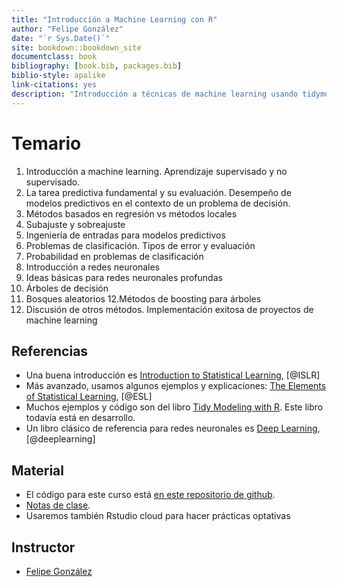 ```yaml
--- 
title: "Introducción a Machine Learning con R"
author: "Felipe González"
date: "`r Sys.Date()`"
site: bookdown::bookdown_site
documentclass: book
bibliography: [book.bib, packages.bib]
biblio-style: apalike
link-citations: yes
description: "Introducción a técnicas de machine learning usando tidymodels"
---
```


# Temario

1. Introducción a machine learning. Aprendizaje supervisado y no supervisado.
2. La tarea predictiva fundamental y su evaluación. Desempeño de modelos predictivos en el contexto de un problema de decisión.
3. Métodos basados en regresión vs métodos locales
4. Subajuste y sobreajuste
5. Ingeniería de entradas para modelos predictivos
6. Problemas de clasificación. Tipos de error y evaluación
7. Probabilidad en problemas de clasificación
8. Introducción a redes neuronales
9. Ideas básicas para redes neuronales profundas
10. Árboles de decisión
11. Bosques aleatorios
12.Métodos de boosting para árboles
13. Discusión de otros métodos. Implementación exitosa de proyectos de machine learning

## Referencias

- Una buena introducción es [Introduction to Statistical Learning](https://www.statlearning.com/), [@ISLR]
- Más avanzado, usamos algunos ejemplos y explicaciones: [The Elements of Statistical Learning](https://web.stanford.edu/~hastie/ElemStatLearn/), [@ESL]
- Muchos ejemplos y código son del libro  [Tidy Modeling with R](https://www.tmwr.org/). Este libro
todavía está en desarrollo.
- Un libro clásico de referencia para redes neuronales es [Deep Learning](https://www.deeplearningbook.org/), [@deeplearning]


## Material

- El código para este curso está [en este repositorio de github](https://github.com/felipegonzalez/intro-ml-em-2021). 
- [Notas de clase](https://intro-ml-em.netlify.app/index.html).
- Usaremos también Rstudio cloud para hacer prácticas optativas



## Instructor

- [Felipe González](https://github.com/felipegonzalez)
